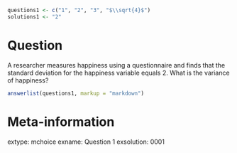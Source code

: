 ```r
questions1 <- c("1", "2", "3", "$\\sqrt{4}$")
solutions1 <- "2"
```

Question
========

A researcher measures happiness using a questionnaire and finds that the standard 
deviation for the happiness variable equals 2. What is the variance of happiness?

```r
answerlist(questions1, markup = "markdown")
```

Meta-information
================
extype: mchoice
exname: Question 1
exsolution: 0001